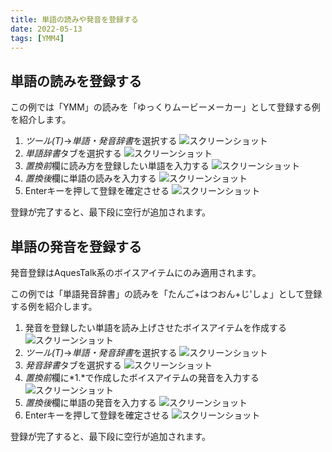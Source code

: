 ```yaml
---
title: 単語の読みや発音を登録する
date: 2022-05-13
tags: [YMM4]
---
```

## 単語の読みを登録する
この例では「YMM」の読みを「ゆっくりムービーメーカー」として登録する例を紹介します。

1. *ツール(T)*→*単語・発音辞書*を選択する
![スクリーンショット](単語発音辞書_4629.png)
1. *単語辞書*タブを選択する
![スクリーンショット](単語発音辞書_5308.png)
1. *置換前*欄に読み方を登録したい単語を入力する
![スクリーンショット](単語発音辞書_5406.png)
1. *置換後*欄に単語の読みを入力する
![スクリーンショット](単語発音辞書_5458.png)
1. Enterキーを押して登録を確定させる
![スクリーンショット](単語発音辞書_5534.png)

登録が完了すると、最下段に空行が追加されます。

## 単語の発音を登録する
<Info>
発音登録はAquesTalk系のボイスアイテムにのみ適用されます。
</Info>

この例では「単語発音辞書」の読みを「たんご+はつおん+じ'しょ」として登録する例を紹介します。

1. 発音を登録したい単語を読み上げさせたボイスアイテムを作成する
![スクリーンショット](単語発音辞書_0018.png)
1. *ツール(T)*→*単語・発音辞書*を選択する
![スクリーンショット](単語発音辞書_4629.png)
1. *発音辞書*タブを選択する
![スクリーンショット](単語発音辞書_0118.png)
1. *置換前*欄に*1.*で作成したボイスアイテムの発音を入力する
![スクリーンショット](単語発音辞書_0226.png)
1. *置換後*欄に単語の発音を入力する
![スクリーンショット](単語発音辞書_0316.png)
1. Enterキーを押して登録を確定させる
![スクリーンショット](単語発音辞書_0400.png)

登録が完了すると、最下段に空行が追加されます。